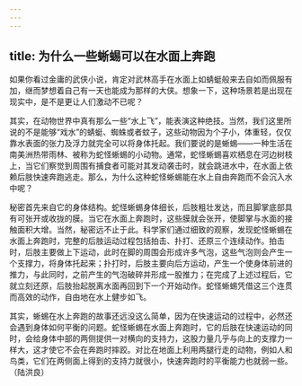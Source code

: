 ```yaml
---
---
---
```

title: 为什么一些蜥蜴可以在水面上奔跑
---




如果你看过金庸的武侠小说，肯定对武林高手在水面上如蜻蜓般来去自如而佩服有加，继而梦想着自己有一天也能成为那样的大侠。想象一下，这种场景若是出现在现实中，是不是更让人们激动不已呢？

其实，在动物世界中真有那么一些“水上飞”，能表演这种绝技。当然，我们这里所说的不是能够“戏水”的蜻蜓、蜘蛛或者蚊子，这些动物因为个子小，体重轻，仅仅靠水表面的张力及浮力就完全可以将身体托起。我们要说的是蜥蜴——一种生活在南美洲热带雨林、被称为蛇怪蜥蜴的小动物。通常，蛇怪蜥蜴喜欢栖息在河边树枝上，当它们察觉到周围有捕食者可能对其发动袭击时，就会跳进水中，在水面上依赖后肢快速奔跑逃走。那么，为什么这种蛇怪蜥蜴能在水上自由奔跑而不会沉入水中呢？



秘密首先来自它的身体结构。蛇怪蜥蜴身体细长，后肢粗壮发达，而且脚掌底部具有可张开或收拢的膜。当它在水面上奔跑时，这些膜就会张开，使脚掌与水面的接触面积大增。当然，秘密远不止于此。科学家们通过细致的观察，发现蛇怪蜥蜴在水面上奔跑时，完整的后肢运动过程包括拍击、扑打、还原三个连续动作。拍击时，后肢主要做上下运动，此时在脚的周围会形成许多气泡，这些气泡则会产生一个支撑力，将身体托起来；扑打时，后肢主要向后方运动，产生一个使身体前进的推力，与此同时，之前产生的气泡破碎并形成一股推力；在完成了上述过程后，它就立刻还原，后肢抬起脱离水面再回到下一个开始动作。蛇怪蜥蜴凭借这三个连贯而高效的动作，自由地在水上健步如飞。

其实，蜥蜴在水上奔跑的故事还远没这么简单，因为在快速运动的过程中，必然还会遇到身体如何平衡的问题。蛇怪蜥蜴在水面上奔跑时，它的后肢在快速运动的同时，会给身体中部的两侧提供一对横向的支持力，这股力量几乎与向上的支撑力一样大，这才使它不会在奔跑时摔跤。对比在地面上利用两腿行走的动物，例如人和鸟类，它们在两侧面上得到的支持力就很小，快速奔跑时的平衡能力也就弱一些。（陆洪良）